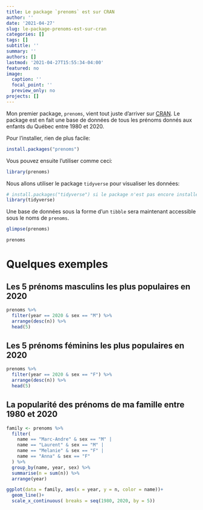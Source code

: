 ```yaml
---
title: Le package `prenoms` est sur CRAN
author: ''
date: '2021-04-27'
slug: le-package-prenoms-est-sur-cran
categories: []
tags: []
subtitle: ''
summary: ''
authors: []
lastmod: '2021-04-27T15:55:34-04:00'
featured: no
image:
  caption: ''
  focal_point: ''
  preview_only: no
projects: []
---
```


Mon premier package, `prenoms`, vient tout juste d'arriver sur [CRAN](https://cran.r-project.org/). Le package est en fait une base de données de tous les prénoms donnés aux enfants du Québec entre 1980 et 2020.

Pour l'installer, rien de plus facile:
```r
install.packages("prenoms")
```

Vous pouvez ensuite l'utiliser comme ceci:
```r
library(prenoms)
```

Nous allons utiliser le package `tidyverse` pour visualiser les données:
```r
# install.packages("tidyverse") si le package n'est pas encore installé
library(tidyverse)
```


Une base de données sous la forme d'un `tibble` sera maintenant accessible sous le noms de `prenoms`.
```r
glimpse(prenoms)
```

```r
prenoms
```

# Quelques exemples

## Les 5 prénoms masculins les plus populaires en 2020

```r
prenoms %>% 
  filter(year == 2020 & sex == "M") %>% 
  arrange(desc(n)) %>% 
  head(5)
```

## Les 5 prénoms féminins les plus populaires en 2020

```r
prenoms %>% 
  filter(year == 2020 & sex == "F") %>% 
  arrange(desc(n)) %>% 
  head(5)
```

## La popularité des prénoms de ma famille entre 1980 et 2020

```r
family <- prenoms %>%
  filter(
    name == "Marc-Andre" & sex == "M" |
    name == "Laurent" & sex == "M" |
    name == "Melanie" & sex == "F" |
    name == "Anna" & sex == "F"
  ) %>%
  group_by(name, year, sex) %>%
  summarise(n = sum(n)) %>%
  arrange(year)
```

```r
ggplot(data = family, aes(x = year, y = n, color = name))+
  geom_line()+
  scale_x_continuous( breaks = seq(1980, 2020, by = 5))
```

